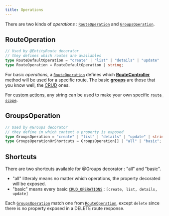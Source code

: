 ```yaml
---
title: Operations
---
```



There are two kinds of _operations_ : [`RouteOperation`](/definitions#routeoperation) and
[`GroupsOperation`](/definitions#groupsoperation).

## RouteOperation

```typescript
// Used by @EntityRoute decorator
// they defines which routes are availables
type RouteDefaultOperation = "create" | "list" | "details" | "update" | "delete";
type RouteOperation = RouteDefaultOperation | string;
```

For basic _operations_, a [`RouteOperation`](/definitions#routeoperation) defines which
[**RouteController**](/definitions/classes/routecontroller) method will be used for a specific route. The basic
[**groups**](/entity-routes/groups/) are those that you know well, the [CRUD](/definitions#groupsoperation) ones.

For [custom actions](/docref), any string can be used to make your own specific
[`route scope`](/entity-routes/route-scope).

## GroupsOperation

```typescript
// Used by @Groups decorator
// they define in which context a property is exposed
type GroupsOperation = "create" | "list" | "details" | "update" | string;
type GroupsOperationOrShortcuts = GroupsOperation[] | "all" | "basic";
```

## Shortcuts

There are two shortcuts available for @Groups decorator : "all" and "basic".

-   "all" litteraly means no matter which operations, the property decorated will be exposed.
-   "basic" means every basic [`CRUD_OPERATIONS`](/definitions#const-crud_operations) :
    `[create, list, details, update]`

<DocAlert status="info">

Each [`GroupsOperation`](/definitions#groupsoperation) match one from [`RouteOperation`](/definitions#routeoperation),
except `delete` since there is no property exposed in a DELETE route response.

</DocAlert>
